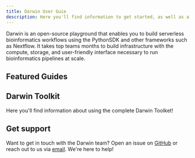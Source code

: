 ```yaml
---
title: Darwin User Guie
description: Here you'll find information to get started, as well as a sample API Reference generated by Fern from an OpenAPI specification file.
---
```


Darwin is an open-source playground that enables you to build serverless bioinformatics workflows using the PythonSDK and other frameworks such as Nextflow.
It takes top teams months to build infrastructure with the compute, storage, and user-friendly interface necessary to run bioinformatics pipelines at scale.


## Featured Guides

<Cards>
  <Card
    title="Darwin API"
    icon="fa-solid fa-key"
    href="/api-reference"
  />
  <Card
    title="Nextflow"
    icon="fa-solid fa-stream"
    href="https://www.nextflow.io"
  />
  <Card
    title="Snakemake"
    icon="fa-solid fa-network-wired"
    href="https://snakemake.readthedocs.io/en/stable/"
  />
  <Card
    title="Python SDK"
    icon="fa-solid fa-toolbox"
    href="https://docs.python.org/3/"
  />
</Cards>

## Darwin Toolkit

Here you'll find information about using the complete Darwin Toolket!

<Cards>
  <Card
    title="Data"
    icon="fa-solid fa-database"
    href="./docs/pages/data.mdx"
  />
  <Card
    title="Workflows"
    icon="fa-solid fa-project-diagram"
    href="./docs/pages/workflows.mdx"
  />
  <Card
    title="Notebooks"
    icon="fa-solid fa-cubes"
    href="./docs/pages/notebook.mdx"
  />
  <Card
    title="Registry"
    icon="fa-solid fa-archive"
    href="./docs/pages/registry.mdx"
  />
  <Card
    title="FastQC"
    icon="fa-solid fa-chart-line"
    href="./docs/pages/fastqc.mdx"
  />
   <Card
    title="Interactive Genome Viewer (IGV)"
    icon="fa-solid fa-atom"
    href="./docs/pages/igv.mdx"
  />
</Cards>

## Get support

Want to get in touch with the Darwin team? Open an issue on [GitHub](https://github.com/fern-api/docs-starter-openapi/issues/new) or reach out to us via [email](mailto:support@darwincloud.xyz). We're here to help!
